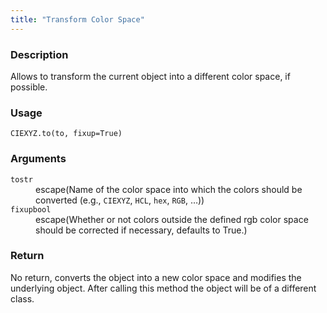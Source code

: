 ```yaml
---
title: "Transform Color Space"
---
```


### Description

Allows to transform the current object into a different color space,
if possible.

### Usage

<pre><code class='language-python'>CIEXYZ.to(to, fixup=True)</code></pre>

### Arguments

<dl class="pyp-list param-list">
  <dt style = "white-space: nowrap; font-family: monospace; vertical-align: top">
   <code id="colorspace.colorlib.CIEXYZ.to:to">to</code><code class="argument-class">str</code>
  </dt>
 <dd>escape(Name of the color space into which the colors should be
converted (e.g., `CIEXYZ`, `HCL`, `hex`, `RGB`, ...))</dd>
  <dt style = "white-space: nowrap; font-family: monospace; vertical-align: top">
   <code id="colorspace.colorlib.CIEXYZ.to:fixup">fixup</code><code class="argument-class">bool</code>
  </dt>
 <dd>escape(Whether or not colors outside the defined rgb color space
should be corrected if necessary, defaults to True.)</dd>
</dl>

### Return

No return, converts the object into a new color space and modifies
the underlying object. After calling this method the object will
be of a different class.
